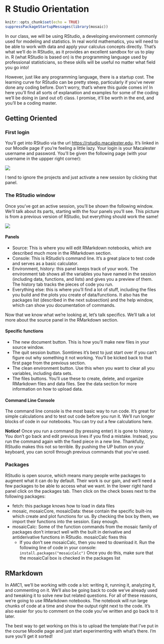 <!--# (PART) RStudio {-}-->

# R Studio Orientation

```r
knitr::opts_chunk$set(echo = TRUE)
suppressPackageStartupMessages(library(mosaic))
```



In our class, we will be using RStudio, a developing environment commonly used for modeling and statistics. In real world mathematics, you will need to be able to work with data and apply your calculus concepts directly. That's what we'll do in RStudio, as it provides an excellent sandbox for us to play in. R (what RStudio is based on) is the programming language used by professional statisticians, so these skills will be useful no matter what field you go into!

However, just like any programming language, there is a startup cost. The learning curve for RStudio can be pretty steep, particularly if you've never done any coding before. Don't worry, that's where this guide comes in! In here you'll find all sorts of explanation and examples for some of the coding we'll be doing in (and out of) class. I promise, it'll be worth in the end, and you'll be a coding master.

## Getting Oriented

### First login
You'll get into RStudio via the url [https://rstudio.macalester.edu](https://rstudio.macalester.edu). It's linked in our Moodle page if you're feeling a little lazy. Your login is your Macalester username and password. You'll be given the following page (with your username in the uppper right corner):


![](images/FirstPage.png)



I tend to ignore the projects and just activate a new session by clicking that panel.

### The RStudio window

Once you've got an active session, you'll be shown the following window. We'll talk about its parts, starting with the four panels you'll see. This picture is from a previous version of RStudio, but everything should work the same!


![](images/RStudioWindow.png)


####  Panels
 
* Source: This is where you will edit RMarkdown notebooks, which are described much more in the RMarkdown section. 
* Console: This is RStudio's command line. It's a great place to test code and serves as a basic calculator.
* Environment, history: this panel keeps track of your work. The environment tab shows all the variables you have named in the session (including data, functions, and lists) and gives you a preview of them. The history tab tracks the pieces of code you run. 
* Everything else: this is where you'll find a lot of stuff, including the files you build and the plots you create of data/functions. It also has the packages list (described in the next subsection) and the help window, which can show you documentation of commands.


Now that we know what we're looking at, let's talk specifics. We'll talk a lot more about the source panel in the RMarkdown section.

#### Specific functions

* The new document button. This is how you'll make new files in your source window.
* The quit session button. Somtimes it's best to just start over if you can't figure out why something it not working. You'll be kicked back to that first page from the previous section.
* The clean environment button. Use this when you want to clear all you variables, including data sets.
* The files buttons. You'll use these to create, delete, and organize RMarkdown files and data files. See the data section for more information on how to upload data.


#### Command Line Console

The command line console is the most basic way to run code. It's great for simple calculations and to test out code before you run it. We'll run longer blocks of code in our notebooks. You can try out a few calculations here. 

**Notice!** Once you run a command (by pressing enter) it is gone to history. You don't go back and edit previous lines if you find a mistake. Instead, you run the command again with the fixed piece in a new line. Thankfully, RStudio makes this not so terrible. By pushing the UP button on your keyboard, you can scroll through previous commands that you've used.


### Packages

RStudio is open source, which means many people write packages to augment what it can do by default. Their work is our gain, and we'll need a few packages to be able to access what we want. In the lower right hand panel click on the packages tab. Then click on the check boxes next to the following packages:

* fetch: this package knows how to load in data files
* mosaic, mosaicCore, mosaicData: these contain the specific built-ins which create and plot functions for us. By checking the box by them, we import their functions into the session. Easy enough.
* mosaicCalc: Some of the function commands from the mosaic family of packages don't interact well with the built in derivative and antiderivative functions in RStudio. mosaicCalc fixes this
   * If you don't see mosaicCalc, then you need to download it. Run the following line of code in your console: `install.packages("mosaicCalc")` Once you do this, make sure that the mosaicCal box is checked in the packages list


## RMarkdown

In AMC1, we'll be working with code a lot: writing it, running it, analyzing it, and commenting on it. We'll also be going back to code we've already used and tweaking it to solve new but related questions. For all of these reasons, we're going to use RMarkdown notebooks. The notebook will run large chunks of code at a time and show the output right next to the code. It's also easier for you to comment on the code you've written and go back to it later. 

The best way to get working on this is to upload the template that I've put in the course Moodle page and just start experimenting with what's there. I'm sure you'll get it sorted!


<!--

## Calculations in RStudio

While RStudio is incredibly powerful, it has a lot of rules we need to follow about syntax. You will probably make a lot of mistakes with syntax when you start out (and probably after that, too) so it's helpful to know the ground rules and how to read error messages that come up.

### Basic Commands

#### Arithmetic
RStudio has a lot of built in functions that are pretty intuitive:
```r
2+3
4^3
sqrt(49)
```
Some of these functions, like `sqrt()`, take parameters (we put in 49). If you need help with a function, particularly if you need to know about how it takes its parameters, you can use the question mark in front of the function in the Console. Running this pulls up a help page in the lower right window about that function. The examples here are particularly useful!

Multiplication _always_ takes a `*` sign! For example, suppose I wanted to calculate $2\sin(\pi/2)$. We humans know that the two is multiplied on the sine function, but RStudio doesn't get it. 
```r
2 sin(pi/2)
```

We can fix this by including a multiplication sign between 2 and $\sin(\pi/2)$. 

```r
2 * sin(pi/2)
```

#### Exponentials and Logarithms
Another common error made regards the function $e^{x}$. RStudio instead uses the built in function exp:
```r
exp(1.7)
```
Here's how *not* to do this:

* `e^(1.7)`: R doesn't know what `e` means
* `exp^(1.7)`: You don't need the `^`
* `exp 1.7`: You do need the parentheses because `exp` is a function
```

Logarithms have a similar problem. The notation for the natural log in RStudio is `log()`, _not_ "ln". If you want to do $\log_{10}$, you use the command `log10`:

```r
log(100)
log10(100)
```

### Variables

Sometimes it's helpful to define a variable, particularly if we need to use it a lot. RStudio makes this easy.

```r
y=4
sin(3*y)
```

RStudio will keep track of your variables in the environment tab. If you want to delete all your variables, use the little broom icon. 

### Lists and sequences

Some of the calculations in AMC1 require a doing calculations over and over again to get an estimate of a value. A great way to do this is with a list or a sequence. It's also how we'll define coordinates for points. 

RStudio makes a list with the `c()` command. The "c" in short for "combine these values to make into a list".

```r
P=c(3,5,11,-1,4)
P
```

If you want to make a sequence, you use the `seq()` command. This takes the parameters

* `from`: where we start the sequence 
* `to`: where we want the sequence to end
* `by`: how large the step is.
So if I wanted a sequence 1, 1.1, 1.2, 1.3, etc... all the way up to 2, I would write

```r
S=seq(from=1, to=2, by=0.1)
S
```

Note that the default order of these parameters is `from,to,by` so you can also get this sequence with the shorter command

```r
S=seq(1, 2, 0.1)
S
```

**Pro Tips**:

* Always write `0.1` instead of `.1` in your code. It is much easier to read and to debug later!
* Consider adding a space after your commas to separate parameters. It's much easier to read later!



What's great about these lists is that you can do calculations to the whole list with only a few lines of code. For example, say I wanted to calculate 
$$f(x)=e^x-1+\sqrt{x}$$
for each of the points in my sequence `S`. I'll call those new values `T`:
```r
T=exp(S)-1+sqrt(S)
T
```
I use the sequence as my variable, and RStudio knows to calculate for each value in the sequence.

### Making functions

Suppose I asked you to calculate $f(3.2), f(3.3), f(3.33), f(3.339)$ for the function
\[f(x)=0.7 e^{2+x}-1.1\sin(x)-1\]

You could absolutely type this into RStudio by hand. I'll do the first one:

```r
0.7*exp(2+3.2)-1.1*sin(3.2)-1
```
This would get really old, though, particularly if I asked you to do it for four hundred points instead of four points. We'll build ourselves a function to do it instead! To do this, we'll employ the makeFun command:

```r
f=makeFun(0.7*exp(2+x)-1.1*sin(x)-1~x)
```
Much of this is pretty intuitive, except for maybe the final `~ x`. This tilde symbol comes up a lot in RStudio and it indicates *dependence*. We need to tell RStudio that $f$ is in terms of this variable $x$, so it knows where to put an input when I ask it to:

```r
f(3.2)
```

One of the main themes of this course is to generalize the work we do to many variables. We can also build multivariable functions with the same command, just changing the dependency a little bit. Suppose I want to code up $g(x,y)=\cos(xy)$:

```r
g=makeFun(cos(x*y)~x&y)
g(2,pi)
```
Notice the ampersand `&` in the dependency. Now my function depends on both $x$ and $y$. 

## Data

One of our jobs in AMC1 is tackling the challenges of working with real life data. This is where RStudio really shines. Math 155 will teach you a ton more on how to work with data in RStudio, so we'll just handle the basics here. This section talks about how to import data and work with it. For how to plot, head over to the plots section of this primer.

### Importing data from RStudio/mosaic

We use different code to import data depending on where we're calling it from. RStudio and the mosaic packages have lots of data sets built in that we can get at for our work. To do this, we use the fetchData command. We'll give our data set a variable name so we can easily reference it. 

```r
somedata = fetch::fetchData("stan-data.csv")
```
If you look over in your environment tab, this data set has now appeared. It's 222 observations of 2 variables. In that environments tab, you can look at the data by clicking on the small arrow (to see the first few entries) or the spreadsheet button (to open the file in the source panel). If you want to see the first bit of data in your console or your RMarkdown file, you can use the head command:

```r
head(somedata)
```

It looks like we've got some data about temperature over time. 

### Importing .csv files

Sometimes we will want to import our own data sets. The easiest way to do this is to have RStudio read it as a .csv file. Excel and other spreadsheet editors can export their files as .csv files, but we need to do some work to get it into our session. 


+ The first thing we need to do is upload the data set to our files. In the lower right panel, click on the files tab and then the upload button. You will be prompted to pick a file.
+ Once you have uploaded the file, it should appear in your files list. 
+ At the top of the environment/history tab, there is an import data set button. From that drop down menu, pick from csv. 
+ When the popup appears, click the browse button. You will be shown the files you have in your RStudio directory. Pick the one you just uploaded. 
+ Before you import it, you may want to change the name of the data set (in the lower left corner).
+ If you don't want to view your data after you import it, delete the view command from the code preview section (lower right of the popup). 
+ Hit import! You'll see your data set is listed in the environment tab.



## Plots 

One of the first things we learn about functions is that they can be represented with a graph. We can build the plot of a function with the appropriately named plotFun.

### Single variable plots

I like to build my functions with a makeFun command first, then we employ plotFun in a similar fashion.
```r
f=makeFun(3*x+2*sin(pi*x)~x)
plotFun(f(x)~x)
```

`plotFun` takes a whole variety of parameters, here are a few useful ones:

* `xlim`, `ylim`: sets the range of your $x$-axis. Example: `xlim=range(1,4), ylim=range(3,60)`
* `col`: sets the color of the function you plot. RStudio will recognize most basic colors, which you will pass as strings. Example: `col="red"`
* `add`: you'll use this when you want to add multiple functions to the same plot. We'll see an example of it below.
Example: `add=TRUE`
* `xlab`, `ylab`: for labeling your axes. You'll pass this as a string as well. Exanoke: `xlab="time", ylab="red=velocity, blue=position"`


Let's try some of this out. I broke the third line so it would all fit, you don't need to!

```r
f=makeFun(x^3+3~x)
g=makeFun(3*x^2~x)
plotFun(f(x)~x, xlim=range(1,4), ylim=range(3,60), 
        col="blue",xlab="time", ylab="red=velocity, blue=position")
plotFun(g(x)~x, col="red", add=TRUE)
```

RStudio is a little weird about plots in the RMarkdown in that you might get multiples if you're adding plots together. If you want the chunk to hold all plots until the end, add `fig.show='hold'` into the script braces at the top of the chunk.

### Multivariable plots

Plotting multivariable functions in RStudio is very similar, but you'll have to sort through more parameters and decide how you want to look at your function. Let's start with what RStudio does as a default:

```r
g=makeFun(-x*y*exp(-x^2-y^2)~x&y)
plotFun(g(x,y)~x&y)
```

We are given quite a colorful plot! Since the function takes two variables, $x$ and $y$, we need some third way to display the output. That's what the colors and contours do. The colors show the relative values of the function (cooler colors for smaller values) while the contours connect all points $(x,y)$ that have the same function output. Again, this plotFun comes with parameters which can make a better picture. The ones from the single variable section still hold, so we'll list just the new ones here.

* `filled`: this determines whether you want the colors or not. Example: `filled=FALSE`
* `levels`: this tells RStudio about how you want the contours. You can only plot a few (as a list) or you can give it a *sequence*. RStudio takes a list by using the `c()` command, where the numbers are separated by commas. The sequence command systematically makes a list by starting from a number, going to a number, and incrementing by a certain amount. Exxample: `levels = c(3,4,5) or levels=seq(from=0, to=4, by=.5)`
* `surface`: sometimes (probably rarely) you may want to look at the actual three dimensional surface of the function. It's not great for estimating, but can help you get an overall idea of what the function is doing. 
Example: `surface=TRUE`


We'll try a little bit out:

```r
g=makeFun(-x*y*exp(-x^2-y^2)~x&y)
plotFun(g(x,y)~x&y, xlim=range(-1.5,1.5),
        ylim=range(-1.5,1.5), filled=FALSE, levels=seq(from=-.2,to=.2,by=0.05))
```

```r
f=makeFun(3*x^2-x-2*y^2+y-2~x&y)
plotFun(f(x,y)~x&y, surface=TRUE, xlim=range(-5,5), ylim=range(-5,5), zlab="f(x,y)")
```

### Plotting data

This is all great for nice, continuous, algebraic functions, but one of our jobs in AMC1 is to work with real life data. How do we plot that? Instead of the plotFun command, we'll use plotPoints. Recall from the lists and sequences section that we can define points with the commands `c()` or `seq()`. Suppose I want to plot the following points:

|     |      |      |      |      |      |
|-----|------|------|------|------|------|
| $x$ | -2.2 | -2.0 | -1.8 | -1.6 | -1.4 |
| $y$ |  6   |  4   |   2  |   0  | -2   |


 
```r
plotPoints(c(6,4,2,0,-2)~c(-2.2,-2.0,-1.8,-1.6,-1.4))
```

*Notice:* the $y$ coordinates go first! This is because we once again use the tilde to denote dependency. 

If you want to plot points from a data set, you'll use the same command with some alternate parameters. I'll use a previously loaded data set (unhelpfully) called somedata. It's got two variables, time and temp. Check back in the data section for details. 

```r
plotPoints(temp~time,data=somedata)
```

Cool, we've got our plot. Two things to note:

* We have again put our dependent variable first and our independent variable second using the dependency symbol `~`. 
* We need to put in the parameter data=somedata! Not doing so will result in an error, because RStudio does not know where to find these elusive variables time and temp. 

-->
